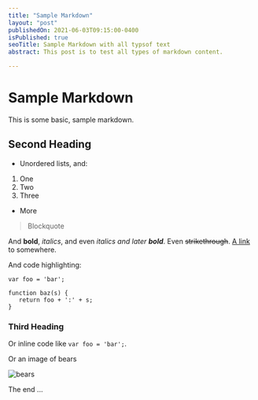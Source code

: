 ```yaml
---
title: "Sample Markdown"
layout: "post"
publishedOn: 2021-06-03T09:15:00-0400
isPublished: true
seoTitle: Sample Markdown with all typsof text
abstract: This post is to test all types of markdown content.

---
```


# Sample Markdown

This is some basic, sample markdown.

## Second Heading

 * Unordered lists, and:
  1. One
  1. Two
  1. Three
 * More

> Blockquote

And **bold**, *italics*, and even *italics and later **bold***. Even ~~strikethrough~~. [A link](https://markdowntohtml.com) to somewhere.

And code highlighting:

```js:js
var foo = 'bar';

function baz(s) {
   return foo + ':' + s;
}
```

### Third Heading 

Or inline code like `var foo = 'bar';`.

Or an image of bears

![bears](http://placebear.com/200/200)

The end ...
